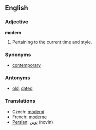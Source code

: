 ==English==

===Adjective===

'''modern'''

# Pertaining to the current time and style.

===Synonyms===
*[[contemporary]]

===Antonyms===
*[[old]], [[dated]]

===Translations===
*Czech: [[moderní]]
*French: [[moderne]]
*[[Persian]]: [[نوین]] (novin)